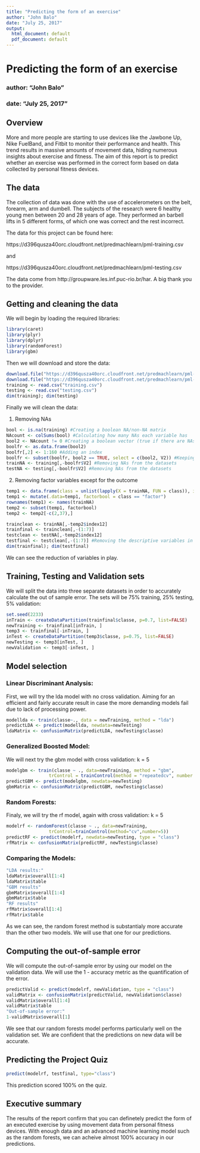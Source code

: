 ---
title: "Predicting the form of an exercise"
author: "John Balo"
date: "July 25, 2017"
output:
  html_document: default
  pdf_document: default
---

# Predicting the form of an exercise
### author: "John Balo"
### date: "July 25, 2017"

## Overview

More and more people are starting to use devices like the Jawbone Up, Nike FuelBand, and Fitbit to monitor their performance and health. This trend results in massive amounts of movement data, hiding numerous insights about exercise and fitness. The aim of this report is to predict whether an exercise was performed in the correct form based on data collected by personal fitness devices.

## The data

The collection of data was done with the use of accelerometers on the belt, forearm, arm and dumbell. The subjects of the research were 6 healthy young men between 20 and 28 years of age. They performed an barbell lifts in 5 different forms, of which one was correct and the rest incorrect.

The data for this project can be found here:

https://d396qusza40orc.cloudfront.net/predmachlearn/pml-training.csv

and

https://d396qusza40orc.cloudfront.net/predmachlearn/pml-testing.csv

The data come from http://groupware.les.inf.puc-rio.br/har. A big thank you to the provider.

## Getting and cleaning the data

We will begin by loading the required libraries:

```{r echo = T, results = 'hide', message = F, warning=F}
library(caret)
library(plyr)
library(dplyr)
library(randomForest)
library(gbm)
```

Then we will download and store the data:

```{r echo = T, cache = T, message = F}
download.file("https://d396qusza40orc.cloudfront.net/predmachlearn/pml-training.csv", "training.csv")
download.file("https://d396qusza40orc.cloudfront.net/predmachlearn/pml-testing.csv", "testing.csv")
training <- read.csv("training.csv")
testing <- read.csv("testing.csv")
dim(training); dim(testing)
```

Finally we will clean the data:

1. Removing NAs
```{r, echo = T, message = F}
bool <- is.na(training) #Creating a boolean NA/non-NA matrix
NAcount <- colSums(bool) #Calculating how many NAs each variable has
bool2 <- NAcount != 0 #Creating a boolean vector (true if there are NAs)
boolfr <- as.data.frame(bool2)
boolfr[,2] <- 1:160 #Adding an index
boolfr <- subset(boolfr, bool2 == TRUE, select = c(bool2, V2)) #Keeping only the indexes that correspond to NA variables
trainNA <- training[,-boolfr$V2] #Removing NAs from the datasets
testNA <- testing[,-boolfr$V2] #Removing NAs from the datasets
```

2. Removing factor variables except for the outcome
```{r, echo = T, message = F}
temp1 <- data.frame(class = unlist(lapply(X = trainNA, FUN = class)), index12 = 1:93) #Getting the class of each variable + adding an index
temp1 <- mutate(.data=temp1, factorbool = class == "factor")
rownames(temp1) <- names(trainNA)
temp2 <- subset(temp1, factorbool)
temp2 <- temp2[-c(2,37),]

trainclean <- trainNA[,-temp2$index12]
trainfinal <- trainclean[,-(1:7)]
testclean <- testNA[,-temp2$index12]
testfinal <- testclean[,-(1:7)] #Removing the descriptive variables in the beginning of the dataset
dim(trainfinal); dim(testfinal) 
```
We can see the reduction of variables in play.

## Training, Testing and Validation sets

We will split the data into three separate datasets in order to accurately calculate the out of sample error. The sets will be 75% training, 25% testing, 5% validation:

```{r, echo = T, message = F}
set.seed(2233)
inTrain <- createDataPartition(trainfinal$classe, p=0.7, list=FALSE)
newTraining <- trainfinal[inTrain, ]
temp3 <- trainfinal[-inTrain, ]
inTest <- createDataPartition(temp3$classe, p=0.75, list=FALSE)
newTesting <- temp3[inTest, ]
newValidation <- temp3[-inTest, ]
```

## Model selection

### Linear Discriminant Analysis:
First, we will try the lda model with no cross validation.
Aiming for an efficient and fairly accurate result in case the more demanding models fail due to lack of processing power.
```{r, echo = T, cache = T, results='hide', message = F}
modellda <- train(classe~., data = newTraining, method = "lda")
predictLDA <- predict(modellda, newdata=newTesting)
ldaMatrix <- confusionMatrix(predictLDA, newTesting$classe)

```

### Generalized Boosted Model:
We will next try the gbm model with cross validation: k = 5
```{r, echo = T, cache = T, results='hide', message = F}
modelgbm <- train(classe ~ ., data=newTraining, method = "gbm",
                trControl = trainControl(method = "repeatedcv", number = 5, repeats = 1),verbose = FALSE)
predictGBM <- predict(modelgbm, newdata=newTesting)
gbmMatrix <- confusionMatrix(predictGBM, newTesting$classe)

```

### Random Forests:
Finaly, we will try the rf model, again with cross validation: k = 5
```{r, echo = T, cache = T,results='hide', message = F}
modelrf <- randomForest(classe ~ ., data=newTraining, 
                trControl=trainControl(method="cv",number=5))
predictRF <- predict(modelrf, newdata=newTesting, type = "class")
rfMatrix <- confusionMatrix(predictRF, newTesting$classe)

```

### Comparing the Models:
```{r, echo = F}
"LDA results:"
ldaMatrix$overall[1:4]
ldaMatrix$table
"GBM results"
gbmMatrix$overall[1:4]
gbmMatrix$table
"RF results"
rfMatrix$overall[1:4]
rfMatrix$table
```
As we can see, the random forest method is substantialy more accurate than the other two models. We will use that one for our predictions.

## Computing the out-of-sample error

We will compute the out-of-sample error by using our model on the validation data. We will use the 1 - accuracy metric as the quantification of the error.

```{r, echo = F, message = F}
predictValid <- predict(modelrf, newValidation, type = "class")
validMatrix <- confusionMatrix(predictValid, newValidation$classe)
validMatrix$overall[1:4]
validMatrix$table
"Out-of-sample error:"
1-validMatrix$overall[1]
```
We see that our random forests model performs particularly well on the validation set. We are confident that the predictions on new data will be accurate.

## Predicting the Project Quiz

```{r, echo = T}
predict(modelrf, testfinal, type="class")
```
This prediction scored 100% on the quiz.

## Executive summary

The results of the report confirm that you can definetely predict the form of an executed exercise by using movement data from personal fitness devices. With enough data and an advanced machine learning model such as the random forests, we can acheive almost 100% accuracy in our predictions.